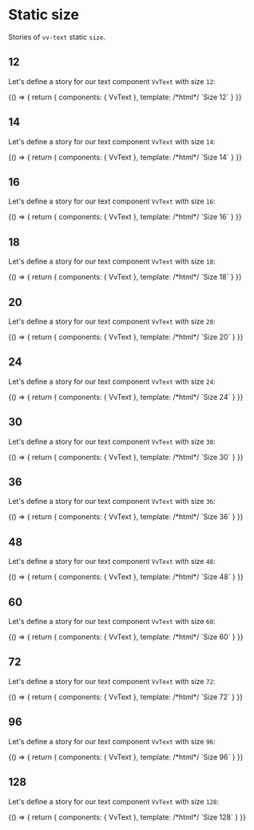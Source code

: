 
<Meta title="Components/Text/size/static" />

# Static size

Stories of `vv-text` static `size`.

## 12

Let's define a story for our text component `VvText` with size `12`:

<Canvas>
	<Story name="12">
		{() => {
			return {
				components: { VvText },
				template:
					/*html*/
					`<vv-text size="12">Size 12</vv-text>`
			}
		}}
	</Story>
</Canvas>

## 14

Let's define a story for our text component `VvText` with size `14`:

<Canvas>
	<Story name="14">
		{() => {
			return {
				components: { VvText },
				template:
					/*html*/
					`<vv-text size="14">Size 14</vv-text>`
			}
		}}
	</Story>
</Canvas>

## 16

Let's define a story for our text component `VvText` with size `16`:

<Canvas>
	<Story name="16">
		{() => {
			return {
				components: { VvText },
				template:
					/*html*/
					`<vv-text size="16">Size 16</vv-text>`
			}
		}}
	</Story>
</Canvas>

## 18

Let's define a story for our text component `VvText` with size `18`:

<Canvas>
	<Story name="18">
		{() => {
			return {
				components: { VvText },
				template:
					/*html*/
					`<vv-text size="18">Size 18</vv-text>`
			}
		}}
	</Story>
</Canvas>

## 20

Let's define a story for our text component `VvText` with size `20`:

<Canvas>
	<Story name="20">
		{() => {
			return {
				components: { VvText },
				template:
					/*html*/
					`<vv-text size="20">Size 20</vv-text>`
			}
		}}
	</Story>
</Canvas>

## 24

Let's define a story for our text component `VvText` with size `24`:

<Canvas>
	<Story name="24">
		{() => {
			return {
				components: { VvText },
				template:
					/*html*/
					`<vv-text size="24">Size 24</vv-text>`
			}
		}}
	</Story>
</Canvas>

## 30

Let's define a story for our text component `VvText` with size `30`:

<Canvas>
	<Story name="30">
		{() => {
			return {
				components: { VvText },
				template:
					/*html*/
					`<vv-text size="30">Size 30</vv-text>`
			}
		}}
	</Story>
</Canvas>

## 36

Let's define a story for our text component `VvText` with size `36`:

<Canvas>
	<Story name="36">
		{() => {
			return {
				components: { VvText },
				template:
					/*html*/
					`<vv-text size="36">Size 36</vv-text>`
			}
		}}
	</Story>
</Canvas>

## 48

Let's define a story for our text component `VvText` with size `48`:

<Canvas>
	<Story name="48">
		{() => {
			return {
				components: { VvText },
				template:
					/*html*/
					`<vv-text size="48">Size 48</vv-text>`
			}
		}}
	</Story>
</Canvas>

## 60

Let's define a story for our text component `VvText` with size `60`:

<Canvas>
	<Story name="60">
		{() => {
			return {
				components: { VvText },
				template:
					/*html*/
					`<vv-text size="60">Size 60</vv-text>`
			}
		}}
	</Story>
</Canvas>

## 72

Let's define a story for our text component `VvText` with size `72`:

<Canvas>
	<Story name="72">
		{() => {
			return {
				components: { VvText },
				template:
					/*html*/
					`<vv-text size="72">Size 72</vv-text>`
			}
		}}
	</Story>
</Canvas>

## 96

Let's define a story for our text component `VvText` with size `96`:

<Canvas>
	<Story name="96">
		{() => {
			return {
				components: { VvText },
				template:
					/*html*/
					`<vv-text size="96">Size 96</vv-text>`
			}
		}}
	</Story>
</Canvas>

## 128

Let's define a story for our text component `VvText` with size `128`:

<Canvas>
	<Story name="128">
		{() => {
			return {
				components: { VvText },
				template:
					/*html*/
					`<vv-text size="128">Size 128</vv-text>`
			}
		}}
	</Story>
</Canvas>
